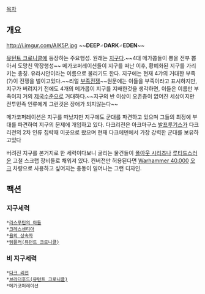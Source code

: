 [[목차]]
== 개요 ==
http://i.imgur.com/AlK5P.jpg
~~'''DEEP♂DARK♂EDEN'''~~

[[뮤턴트 크로니클]]에 등장하는 주요행성. 원래는 [[지구]]다.~~4대 메가콥들이 뽕을 전부 뽑아서 도망친 막장행성~~ 메가코퍼레이션들이 지구를 떠난 이후, 황폐화된 지구를 가리키는 총칭. 유라시안이라는 이름으로 불리기도 한다. 지구에는 현재 4갸의 거대한 부족(?)이 전쟁을 벌이고있다.~~리얼 [[부족전쟁]]~~원문에는 이들을 부족이라고 표시하지만, 지구가 버려지기 전에도 4개의 메가콥이 지구를 지배한것을 생각하면, 이들은 이름만 부족이지 거의 [[제국]]수준으로 거대하다.~~지구의 반 이상이 오존층이 없어진 세상이지만 전투민족 인류에게 그런것은 장애가 되지않는다~~

메가코퍼레이션은 지구를 떠났지만 지구에도 군대를 파견하고 있으며 그들의 최정예 부대를 파견하여 지구의 문제에 개입하고 있다. 다크리전은 아크마구스 [[발프루기스]]가 다크리전의 2차 인류 침략때 이곳으로 왔으며 현재 다크에덴에서 가장 강력한 군대를 보유하고있다

버려진 지구를 본거지로 한 세력이다보니 굴리는 물건들이 [[폴아웃 시리즈]]나 [[루티드]]스러운 고철 스크랩 장비들로 채워져 있다. 컨버전만 허용된다면 [[Warhammer 40,000]] [[오크]] 차량으로 사용하고 싶어지는 충동이 일어나는 그런 디자인.

== 팩션 ==

=== 지구세력 ===
 *[[라스푸틴의 아들]]
 *[[크레스센티아]]
 *[[욥의 상속자]]
 *[[템플러(뮤턴트 크로니클)]]

=== 비 지구세력 ===
 *[[다크 리전]]
 *[[브라더후드(뮤턴트 크로니클)]]
 *메가코퍼레이션
